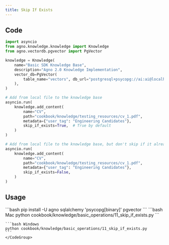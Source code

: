 ```yaml
---
title: Skip If Exists
---
```


## Code

```python 11_skip_if_exists.py
import asyncio
from agno.knowledge.knowledge import Knowledge
from agno.vectordb.pgvector import PgVector

knowledge = Knowledge(
    name="Basic SDK Knowledge Base",
    description="Agno 2.0 Knowledge Implementation",
    vector_db=PgVector(
        table_name="vectors", db_url="postgresql+psycopg://ai:ai@localhost:5532/ai"
    ),
)

# Add from local file to the knowledge base
asyncio.run(
    knowledge.add_content(
        name="CV",
        path="cookbook/knowledge/testing_resources/cv_1.pdf",
        metadata={"user_tag": "Engineering Candidates"},
        skip_if_exists=True,  # True by default
    )
)

# Add from local file to the knowledge base, but don't skip if it already exists
asyncio.run(
    knowledge.add_content(
        name="CV",
        path="cookbook/knowledge/testing_resources/cv_1.pdf",
        metadata={"user_tag": "Engineering Candidates"},
        skip_if_exists=False,
    )
)
```

## Usage

<Steps>
  <Step title="Install libraries">
    ```bash
    pip install -U agno sqlalchemy 'psycopg[binary]' pgvector
    ```
  </Step>

  <Snippet file="run-pgvector-step.mdx" />

  <Step title="Run the example">
    <CodeGroup>
    ```bash Mac
    python cookbook/knowledge/basic_operations/11_skip_if_exists.py
    ```

    ```bash Windows
    python cookbook/knowledge/basic_operations/11_skip_if_exists.py
    ```
    </CodeGroup>
  </Step>
</Steps>
